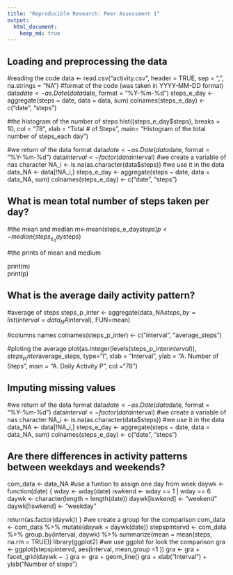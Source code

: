 ```yaml
---
title: "Reproducible Research: Peer Assessment 1"
output: 
  html_document:
    keep_md: true
---
```



## Loading and preprocessing the data

#reading the code
data <- read.csv("activity.csv", header = TRUE, sep = ",", na.strings = "NA")
#format of the code (was taken in YYYY-MM-DD format)
data$date <- as.Date(data$date, format = "%Y-%m-%d")
steps_e_day <- aggregate(steps ~ date, data = data, sum)
colnames(steps_e_day) <- c("date", "steps")

#the histogram of the number of steps
hist((steps_e_day$steps), breaks = 10, col = "78", xlab = "Total # of Steps", main= "Histogram of the total number of steps_each day")

#we return of the data format
data$date <- as.Date(data$date, format = "%Y-%m-%d")
data$interval <- factor(data$interval)
#we create a variable of nas character
NA_i <- is.na(as.character(data$steps))
#we use it in the data
data_NA <- data[!NA_i,]
steps_e_day <- aggregate(steps ~ date, data = data_NA, sum)
colnames(steps_e_day) <- c("date", "steps")

## What is mean total number of steps taken per day?

#the mean and median
m<-mean(steps_e_day$steps)
p<-median(steps_e_day$steps)

#the prints of mean and medium 

print(m)  
print(p)


## What is the average daily activity pattern?

#average of steps 
steps_p_inter <- aggregate(data_NA$steps, by=list(interval=data_NA$interval), FUN=mean)

#columns names
colnames(steps_p_inter) <- c("interval", "average_steps")

#ploting the average 
plot(as.integer(levels(steps_p_inter$interval)), steps_p_inter$average_steps, type="l",
     xlab = "Interval", ylab = "A. Number of Steps", main = "A. Daily Activity P",  col ="78")


## Imputing missing values

#we return of the data format
data$date <- as.Date(data$date, format = "%Y-%m-%d")
data$interval <- factor(data$interval)
#we create a variable of nas character
NA_i <- is.na(as.character(data$steps))
#we use it in the data 
data_NA <- data[!NA_i,]
steps_e_day <- aggregate(steps ~ date, data = data_NA, sum)
colnames(steps_e_day) <- c("date", "steps")


## Are there differences in activity patterns between weekdays and weekends?

com_data <- data_NA
#use a funtion to assign one day from week
daywk <- function(date) {
  wday <- wday(date)
  iswkend <- wday == 1 | wday == 6
  daywk <- character(length = length(date))
  daywk[iswkend] <- "weekend"
  daywk[!iswkend] <- "weekday"
  
  return(as.factor(daywk))
}
#we create a group for the comparison
com_data <- com_data %>% mutate(daywk = daywk(date))
stepspintervd <- com_data %>% 
  group_by(interval, daywk) %>% 
  summarize(mean = mean(steps, na.rm = TRUE))
library(ggplot2)
#we use ggplot for look the comparison
gra <- ggplot(stepspintervd, aes(interval, mean,group =1 ))
gra <- gra + facet_grid(daywk ~ .)
gra <- gra + geom_line()
gra + xlab("Interval") + ylab("Number of steps")

